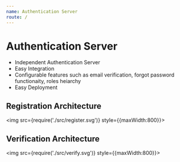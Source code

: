 ```yaml
---
name: Authentication Server
route: /
---
```



# Authentication Server



* Independent Authentication Server
* Easy Integration
* Configurable features such as email verification, forgot password functionaity, roles heiarchy
* Easy Deployment

## Registration Architecture
<img src={require('./src/register.svg')} style={{maxWidth:800}}></img>

## Verification Architecture
<img src={require('./src/verify.svg')} style={{maxWidth:800}}></img>
